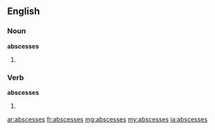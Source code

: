 ==English==

===Noun===
'''abscesses'''

# {{plural of|abscess}}

===Verb===
'''abscesses'''

# {{third-person singular of|abscess}}

[[ar:abscesses]]
[[fr:abscesses]]
[[mg:abscesses]]
[[my:abscesses]]
[[ja:abscesses]]